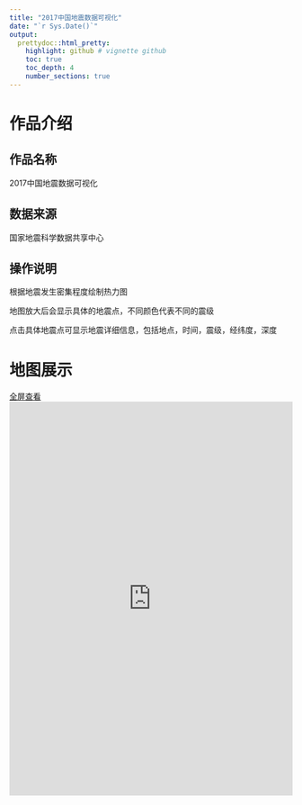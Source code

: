 ```yaml
---
title: "2017中国地震数据可视化"
date: "`r Sys.Date()`"
output:
  prettydoc::html_pretty:
    highlight: github # vignette github
    toc: true
    toc_depth: 4
    number_sections: true
---
```


# 作品介绍
## 作品名称
2017中国地震数据可视化

## 数据来源
国家地震科学数据共享中心

## 操作说明
根据地震发生密集程度绘制热力图

地图放大后会显示具体的地震点，不同颜色代表不同的震级

点击具体地震点可显示地震详细信息，包括地点，时间，震级，经纬度，深度

# 地图展示
<a href="https://cher-lee.github.io/lidongxue/heatmap/heatmaptest.html" class="btn btn-success"> 全屏查看</a>
<iframe width='100%' height='700px' frameBorder='0' src='https://cher-lee.github.io/lidongxue/heatmap/heatmaptest.html'></iframe>
